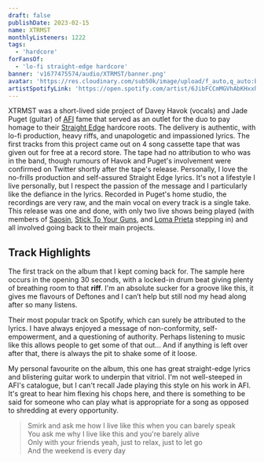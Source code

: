 ```yaml
---
draft: false
publishDate: 2023-02-15
name: XTRMST
monthlyListeners: 1222
tags:
  - 'hardcore'
forFansOf:
  - 'lo-fi straight-edge hardcore'
banner: 'v1677475574/audio/XTRMST/banner.png'
avatar: 'https://res.cloudinary.com/sub50k/image/upload/f_auto,q_auto:best/v1677139695/audio/XTRMST/avatar.jpg'
artistSpotifyLink: 'https://open.spotify.com/artist/6JibFCCmMGVhAbKHxxhp9H?si=g6f3IjNXSHG7_BiLlXvcOA'
---
```



XTRMST was a short-lived side project of Davey Havok (vocals) and Jade Puget
(guitar) of
[AFI](https://open.spotify.com/artist/19I4tYiChJoxEO5EuviXpz?si=zIiu2Gn8Tca7JN1QJGtpig)
fame that served as an outlet for the duo to pay homage to their
[Straight Edge](https://en.wikipedia.org/wiki/Straight_edge) hardcore roots. The
delivery is authentic, with lo-fi production, heavy riffs, and unapologetic and
impassioned lyrics. The first tracks from this project came out on 4 song
cassette tape that was given out for free at a record store. The tape had no
attribution to who was in the band, though rumours of Havok and Puget's
involvement were confirmed on Twitter shortly after the tape's release.
Personally, I love the no-frills production and self-assured Straight Edge
lyrics. It's not a lifestyle I live personally, but I respect the passion of the
message and I particularly like the defiance in the lyrics. Recorded in Puget's
home studio, the recordings are very raw, and the main vocal on every track is a
single take. This release was one and done, with only two live shows being
played (with members of
[Saosin](https://open.spotify.com/artist/1NUOfvAhA9AvsF1ISMkgHX?si=nileZQgnQWCs_Wijza5S7g),
[Stick To Your Guns](https://open.spotify.com/artist/2sqrupqcoipb7UzVKApEnJ?si=iDq7GXskRvKYOcrPMhKsQA),
and
[Loma Prieta](https://open.spotify.com/artist/4ULLVhwYkyOqpVxe0Asbtt?si=jHHq_slqQVm-ozTE47Jjww)
stepping in) and all involved going back to their main projects.

## Track Highlights

<AudioTitle
	client:only="react"
	startFromInSeconds={13}
	durationInSeconds={31}
	cloudinaryPath="v1677997461/audio/XTRMST/sharper.m4a"
	trackName="Sharper"
	spotifyLink="https://open.spotify.com/track/671ryXc2aocs0cClXf9Sx2?si=e0e7681a95394d0f"
/>
The first track on the album that I kept coming back for. The sample here occurs
in the opening 30 seconds, with a locked-in drum beat giving plenty of breathing
room to that **riff**. I'm an absolute sucker for a groove like this, it gives me
flavours of Deftones and I can’t help but still nod my head along after so many listens.

<AudioTitle
	client:only="react"
	startFromInSeconds={90}
	durationInSeconds={30}
	cloudinaryPath="v1677137350/audio/XTRMST/conformist.m4a"
	trackName="Conformist"
	spotifyLink="https://open.spotify.com/track/3yc6PWDeIbRN9VwjOCcWK7?si=536c1bd8a7c040ad"
/>
Their most popular track on Spotify, which can surely be attributed to the lyrics.
I have always enjoyed a message of non-conformity, self-empowerment, and a questioning
of authority. Perhaps listening to music like this allows people to get some of that
out... And if anything is left over after that, there is always the pit to shake
some of it loose.

<AudioTitle
	client:only="react"
	startFromInSeconds={103}
	durationInSeconds={31}
	cloudinaryPath="v1677996900/audio/XTRMST/dirtyNails.m4a"
	trackName="Dirty Nails"
	spotifyLink="https://open.spotify.com/track/6y6LlqpZbjhs1cezQ7EfjK?si=030f7492aba14f99"
/>
My personal favourite on the album, this one has great straight-edge lyrics and blistering
guitar work to underpin that vitriol. I'm not well-steeped in AFI's catalogue, but
I can't recall Jade playing this style on his work in AFI. It's great to hear him
flexing his chops here, and there is something to be said for someone who can play
what is appropriate for a song as opposed to shredding at every opportunity.

> Smirk and ask me how I live like this when you can barely speak  
> You ask me why I live like this and you're barely alive  
> Only with your friends yeah, just to relax, just to let go  
> And the weekend is every day
